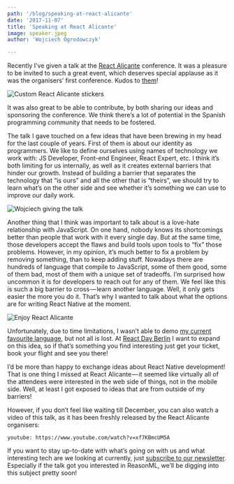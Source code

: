 ```yaml
---
path: '/blog/speaking-at-react-alicante'
date: '2017-11-07'
title: 'Speaking at React Alicante'
image: speaker.jpeg
author: 'Wojciech Ogrodowczyk'

---
```


Recently I’ve given a talk at the [React Alicante](http://reactalicante.es/) conference. It was a pleasure to be invited to such a great event, which deserves special applause as it was the organisers’ first conference. Kudos to [them](http://limenius.com/)!

![Custom React Alicante stickers](stickers.jpeg 'We know how much developers are into stickers, so we prepared a custom treat for them.')

It was also great to be able to contribute, by both sharing our ideas and sponsoring the conference. We think there’s a lot of potential in the Spanish programming community that needs to be fostered.

The talk I gave touched on a few ideas that have been brewing in my head for the last couple of years. First of them is about our identity as programmers. We like to define ourselves using names of technology we work with: JS Developer, Front-end Engineer, React Expert, etc. I think it’s both limiting for us internally, as well as it creates external barriers that hinder our growth. Instead of building a barrier that separates the technology that “is ours” and all the other that is “theirs”, we should try to learn what’s on the other side and see whether it’s something we can use to improve our daily work.

![Wojciech giving the talk](speaker.jpeg 'Wojciech spreading polyglot propaganda.')

Another thing that I think was important to talk about is a love-hate relationship with JavaScript. On one hand, nobody knows its shortcomings better than people that work with it every single day. But at the same time, those developers accept the flaws and build tools upon tools to “fix” those problems. However, in my opinion, it’s much better to fix a problem by removing something, than to keep adding stuff. Nowadays there are hundreds of language that compile to JavaScript, some of them good, some of them bad, most of them with a unique set of tradeoffs. I’m surprised how uncommon it is for developers to reach out for any of them. We feel like this is such a big barrier to cross — learn another language. Well, it only gets easier the more you do it. That’s why I wanted to talk about what the options are for writing React Native at the moment.

![Enjoy React Alicante](splash.jpeg 'Hope you enjoyed the conference as much as we did!')

Unfortunately, due to time limitations, I wasn’t able to demo [my current favourite language](https://reasonml.github.io/), but not all is lost. At [React Day Berlin](https://reactday.berlin/) I want to expand on this idea, so if that’s something you find interesting just get your ticket, book your flight and see you there!

I’d be more than happy to exchange ideas about React Native development! That is one thing I missed at React Alicante — it seemed like virtually all of the attendees were interested in the web side of things, not in the mobile side. Well, at least I got exposed to ideas that are from outside of my barriers!

However, if you don’t feel like waiting till December, you can also watch a video of this talk, as it has been freshly released by the React Alicante organisers:

`youtube: https://www.youtube.com/watch?v=xf7KBmcUM5A`

If you want to stay up-to-date with what’s going on with us and what interesting tech are we looking at currently, just [subscribe to our newsletter](http://brainsandbeards.us10.list-manage1.com/subscribe?u=1866d0ed0d86fc67762d34be5&id=7080aab9c0). Especially if the talk got you interested in ReasonML, we’ll be digging into this subject pretty soon!
